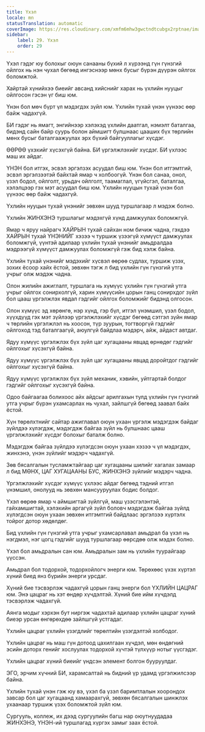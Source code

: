 ```yaml
---
title: Үхэл
locale: mn
statusTranslation: automatic
coverImage: https://res.cloudinary.com/xmfm6mhw3gwctndtcubgx2rptnae/image/upload/v1740337243/small_cover_educacion_fundamental_a051170f1c.webp
sidebar:
    label: 29. Үхэл
    order: 29
---
```

Үхэл гэдэг юу болохыг оюун санааны бүхий л хүрээнд гүн гүнзгий ойлгох нь нэн чухал бөгөөд ингэснээр мөнх бусыг бүрэн дүүрэн ойлгох боломжтой.

Хайртай хүнийхээ биеийг авсанд хийснийг харах нь үхлийн нууцыг ойлгосон гэсэн үг биш юм.

Үнэн бол мөч бүрт үл мэдэгдэх зүйл юм. Үхлийн тухай үнэн үүнээс өөр байж чадахгүй.

БИ гэдэг нь ямагт, энгийнээр хэлэхэд үхлийн даатгал, нэмэлт баталгаа, бидэнд сайн байр суурь болон аймшигт булшнаас цааших бүх төрлийн мөнх бусыг баталгаажуулах эрх бүхий байгууллагыг хүсдэг.

ӨӨРӨӨ үхэхийг хүсэхгүй байна. БИ үргэлжлэхийг хүсдэг. БИ үхлээс маш их айдаг.

ҮНЭН бол итгэх, эсвэл эргэлзэх асуудал биш юм. Үнэн бол итгэмтгий, эсвэл эргэлзээтэй байхтай ямар ч холбоогүй. Үнэн бол санаа, онол, үзэл бодол, ойлголт, урьдач ойлголт, таамаглал, үгүйсгэл, баталгаа, хэлэлцээр гэх мэт асуудал биш юм. Үхлийн нууцын тухай үнэн бол үүнээс өөр байж чадахгүй.

Үхлийн нууцын тухай үнэнийг зөвхөн шууд туршлагаар л мэдэж болно.

Үхлийн ЖИНХЭНЭ туршлагыг мэдэхгүй хүнд дамжуулах боломжгүй.

Ямар ч яруу найрагч ХАЙРЫН тухай сайхан ном бичиж чадна, гэхдээ ХАЙРЫН тухай ҮНЭНИЙГ хэзээ ч туршиж үзээгүй хүмүүст дамжуулах боломжгүй, үүнтэй адилаар үхлийн тухай үнэнийг амьдралдаа мэдрээгүй хүмүүст дамжуулах боломжгүй гэж бид хэлж байна.

Үхлийн тухай үнэнийг мэдэхийг хүсвэл өөрөө судлах, туршиж үзэх, зохих ёсоор хайх ёстой, зөвхөн тэгж л бид үхлийн гүн гүнзгий утга учрыг олж мэдэж чадна.

Олон жилийн ажиглалт, туршлага нь хүмүүс үхлийн гүн гүнзгий утга учрыг ойлгох сонирхолгүй, харин хүмүүсийн цорын ганц сонирхдог зүйл бол цааш үргэлжлэх явдал гэдгийг ойлгох боломжийг бидэнд олгосон.

Олон хүмүүс эд хөрөнгө, нэр хүнд, гэр бүл, итгэл үнэмшил, үзэл бодол, хүүхдүүд гэх мэт зүйлээр үргэлжлэхийг хүсдэг бөгөөд сэтгэл зүйн ямар ч төрлийн үргэлжлэл нь хоосон, түр зуурын, тогтворгүй гэдгийг ойлгоход тэд баталгаагүй, аюулгүй байдлаа мэдэрч, айж, айдаст автдаг.

Ядуу хүмүүс үргэлжлэх бүх зүйл цаг хугацааны явцад өрнөдөг гэдгийг ойлгохыг хүсэхгүй байна.

Ядуу хүмүүс үргэлжлэх бүх зүйл цаг хугацааны явцад доройтдог гэдгийг ойлгохыг хүсэхгүй байна.

Ядуу хүмүүс үргэлжлэх бүх зүйл механик, хэвийн, уйтгартай болдог гэдгийг ойлгохыг хүсэхгүй байна.

Одоо байгаагаа болихоос айх айдсыг арилгахын тулд үхлийн гүн гүнзгий утга учрыг бүрэн ухамсарлах нь чухал, зайлшгүй бөгөөд заавал байх ёстой.

Хүн төрөлхтнийг сайтар ажиглавал оюун ухаан үргэлж мэдэгдэж байдаг зүйлдээ хүлэгдэж, мэдэгдэж байгаа зүйл нь булшнаас цааш үргэлжлэхийг хүсдэг болохыг баталж болно.

Мэдэгдэж байгаа зүйлдээ хүлэгдсэн оюун ухаан хэзээ ч үл мэдэгдэх, жинхэнэ, үнэн зүйлийг мэдэрч чадахгүй.

Зөв бясалгалын тусламжтайгаар цаг хугацааны шилийг хагалах замаар л бид МӨНХ, ЦАГ ХУГАЦААНЫ БУС, ЖИНХЭНЭ зүйлийг мэдэрч чадна.

Үргэлжлэхийг хүсдэг хүмүүс үхлээс айдаг бөгөөд тэдний итгэл үнэмшил, онолууд нь зөвхөн мансууруулах бодис болдог.

Үхэл өөрөө ямар ч аймшигтай зүйлгүй, маш үзэсгэлэнтэй, гайхамшигтай, хэлэхийн аргагүй зүйл боловч мэдэгдэж байгаа зүйлд хүлэгдсэн оюун ухаан зөвхөн итгэмтгий байдлаас эргэлзээ хүртэлх тойрог дотор хөдөлдөг.

Бид үхлийн гүн гүнзгий утга учрыг ухамсарлавал амьдрал ба үхэл нь нэгдмэл, нэг цогц гэдгийг шууд туршлагаар өөрсдөө олж мэдэх болно.

Үхэл бол амьдралын сан юм. Амьдралын зам нь үхлийн туурайгаар үүссэн.

Амьдрал бол тодорхой, тодорхойлогч энерги юм. Төрөхөөс үхэх хүртэл хүний биед янз бүрийн энерги урсдаг.

Хүний бие тэсвэрлэж чадахгүй цорын ганц энерги бол ҮХЛИЙН ЦАЦРАГ юм. Энэ цацраг нь хэт өндөр хүчдэлтэй. Хүний бие ийм хүчдэлд тэсвэрлэж чадахгүй.

Аянга модыг хэрхэн бут ниргэж чадахтай адилаар үхлийн цацраг хүний биеэр урсан өнгөрөхдөө зайлшгүй устгадаг.

Үхлийн цацраг үхлийн үзэгдлийг төрөлтийн үзэгдэлтэй холбодог.

Үхлийн цацраг нь маш гүн дотоод цахилгаан хүчдэл, мөн өндөгний эсийн доторх генийг хослуулах тодорхой хүчтэй түлхүүр нотыг үүсгэдэг.

Үхлийн цацраг хүний биеийг үндсэн элемент болгон бууруулдаг.

ЭГО, эрчим хүчний БИ, харамсалтай нь бидний үр удамд үргэлжилсээр байна.

Үхлийн тухай үнэн гэж юу вэ, үхэл ба үзэл баримтлалын хоорондох завсар бол цаг хугацаанд хамаарахгүй, зөвхөн бясалгалын шинжлэх ухаанаар туршиж үзэх боломжтой зүйл юм.

Сургууль, коллеж, их дээд сургуулийн багш нар оюутнуудадаа ЖИНХЭНЭ, ҮНЭН-ий туршлагад хүргэх замыг заах ёстой.

